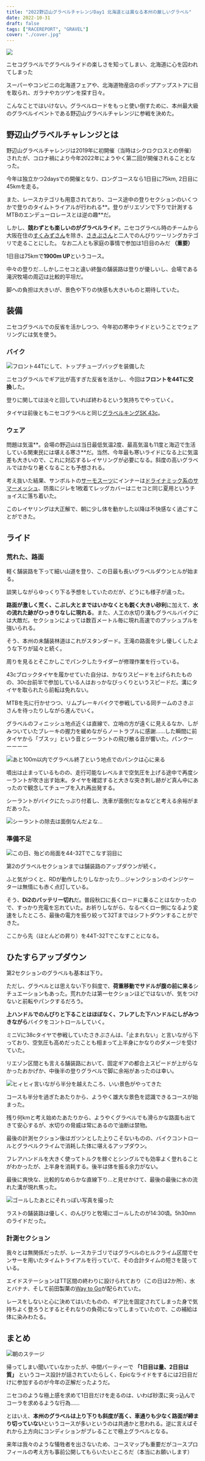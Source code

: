 ```yaml
---
title: "2022野辺山グラベルチャレンジDay1 北海道とは異なる本州の厳しいグラベル"
date: 2022-10-31
draft: false
tags: ["RACEREPORT", "GRAVEL"]
cover: "./cover.jpg"
---
```


![ ](./cover.jpg)

ニセコグラベルでグラベルライドの楽しさを知ってしまい、北海道に心を囚われてしまった

スーパーやコンビニの北海道フェアや、北海道物産店のポップアップストアに目を取られ、ガラナやカツゲンを探す日々。

こんなことではいけない。グラベルロードをもっと使い倒すために、本州最大級のグラベルイベントである野辺山グラベルチャレンジに参戦を決めた。

## 野辺山グラベルチャレンジとは

野辺山グラベルチャレンジは2019年に初開催（当時はシクロクロスとの併催）されたが、コロナ禍により今年2022年にようやく第二回が開催されることとなった。

今年は独立かつ2daysでの開催となり、ロングコースなら1日目に75km, 2日目に45kmを走る。

また、レースカテゴリも用意されており、コース途中の登りセクションのいくつかで登りのタイムトライアルが行われる**。登りがリエゾンで下りで計測するMTBのエンデューロレースとは逆の趣**だ。

しかし、**競わずとも楽しいのがグラベルライド**。ニセコグラベル時のチームから大阪在住の[すくみずさん](https://twitter.com/skmzmw)を除き、[さきぷさん](https://twitter.com/sakimopuro)と二人でのんびりツーリングカテゴリで走ることにした。
なお二人とも家庭の事情で参加は1日目のみだ **（重要）**

1日目は75kmで**1900m UP**というコース。

中々の登りだ…しかしニセコと違い終盤の舗装路は登りが優しいし、会場である滝沢牧場の周辺は比較的平坦だ。

脚への負担は大きいが、景色や下りの快感も大きいものと期待していた。

## 装備

ニセコグラベルでの反省を活かしつつ、今年初の寒中ライドということでウェアリングには気を使う。

<LinkCard url="https://blog.gensobunya.net/post/2022/09/nisekogravel22_3/" />

### バイク

![フロント44Tにして、トップチューブバッグを装備した](./bike_setting.jpg)

ニセコグラベルでギア比が高すぎた反省を活かし、今回は**フロントを44Tに交換**した。

登りに関しては淡々と回していれば終わるという気持ちでやっていく。

タイヤは前後ともニセコグラベルと同じ[グラベルキングSK 43c](https://amzn.to/3U2z4ji)。

<Amzn asin="B07D6WP95G" />

### ウェア

問題は気温**。会場の野辺山は当日最低気温2度、最高気温も11度と海辺で生活している関東民には堪える寒さ**だ。当然、今年最も寒いライドになる上に気温差も大きいので、これに対応するレイヤリングが必要になる。斜度の高いグラベルではかなり暑くなることも予想される。

考え抜いた結果、サンボルトの[サーモスーツ](https://store.shopping.yahoo.co.jp/sunvolt-store/sy-983-bordeaux.html)にインナーは[ドライナミック系のサマーメッシュ](https://amzn.to/3pqy0W5)、防風にジレを1枚着てレッグカバーはニセコと同じ夏用というチョイスに落ち着いた。

このレイヤリングは大正解で、朝に少し体を動かした以降は不快感なく過ごすことができた。

<LinkCard url="https://blog.gensobunya.net/post/2021/02/sunvolt_wintersuit/" />

## ライド

### 荒れた、路面

軽く舗装路を下って細い山道を登り、この日最も長いグラベルダウンヒルが始まる。

談笑しながらゆっくり下る予想をしていたのだが、どうにも様子が違った。

**路面が激しく荒く、こぶし大とまではいかなくとも鋭く大きい砂利**に加えて、**水の流れた跡がひっきりなしに現れる**。また、人工の水切り溝もグラベルバイクには大敵だ。セクションによっては数百メートル毎に現れ高速でのプッシュプルを強いられる。

そう、本州の未舗装林道はこれがスタンダード。王滝の路面を少し優しくしたような下りが延々と続く。

周りを見るとそこかしこでパンクしたライダーが修理作業を行っている。

43cブロックタイヤを履かせていた自分は、かなりスピードを上げられたものの、30c台前半で参加している人はおっかなびっくりというスピードだ。溝にタイヤを取られたら前転は免れない。

MTBを先に行かせつつ、リムブレーキバイクで参戦している同チームのさきぷさんを待ったりしながら進んでいく。

グラベルのフィニッシュ地点近くは直線で、立哨の方が遠くに見えるなか、しがみついていたブレーキの握力を緩めながらノートラブルに感謝……した瞬間に前タイヤから「ブスッ」という音とシーラントの飛び散る音が響いた。パンクーーーーー

![あと100m以内でグラベル終了という地点でのパンクは心に来る](./flat_tire.jpg)

噴出は止まっているものの、走行可能なレベルまで空気圧を上げる途中で再度シーラントが吹き出す始末。タイヤを確認すると大きな突き刺し跡がど真ん中にあったので観念してチューブを入れ再出発する。

シーラントがバイクにたっぷり付着し、洗車が面倒だなぁなどと考える余裕がまだあった。

![シーラントの除去は面倒なんだよな…](./sealant.jpg)

### 準備不足

![この日、殆どの局面を44-32Tでこなす羽目に](./32t.jpg)

第2のグラベルセクションまでは舗装路のアップダウンが続く。

ふと気がつくと、RDが動作したりしなかったり…ジャンクションのインジケーターは無情にも赤く点灯している。

そう、**Di2のバッテリー切れ**だ。普段秋口に長くロードに乗ることはなかったので、すっかり充電を忘れていた。お祈りしながら、なるべくロー側になるよう変速をしたところ、最後の電力を振り絞って32Tまではシフトダウンすることができた。

ここから先（ほとんどの昇り）を44T-32Tでこなすことになる。

## ひたすらアップダウン

第2セクションのグラベルも基本は下り。

ただし、グラベルとは思えない下り斜度で、**荷重移動でサドルが腹の前に来る**シチュエーションもあった。荒れかたは第一セクションほどではないが、気をつけないと前転やパンクするだろう。

**上ハンドルでのんびりと下ることはほぼなく、フレアした下ハンドルにしがみつきながら**バイクをコントロールしていく。

ミニVに38cタイヤで参戦していたさきぷさんは、「止まれない」と言いながら下っており、空気圧も高めだったことも相まって上半身にかなりのダメージを受けていた。

リエゾン区間とも言える舗装路において、固定ギアの都合上スピードが上がらなかったおかげか、中後半の登りグラベルで脚に余裕があったのは幸い。

![ヒィヒィ言いながら半分を越えたころ、いい景色がやってきた](./cover.jpg)

コースも半分を過ぎたあたりから、ようやく雄大な景色を認識できるコースが始まった。

残り何kmと考え始めたあたりから、ようやくグラベルでも滑らかな路面も出てきて安心するが、水切りの脅威は常にあるので油断は禁物。

最後の計測セクション後はガツンとした上りこそないものの、バイクコントロールとグラベルクライムで消耗した体に堪えるアップダウン。

フレアハンドルを大きく使ってトルクを稼ぐとシングルでも効率よく登れることがわかったが、上半身を消耗する。後半は体を振る余力がない。

最後に爽快な、比較的なめらかな直線下り…と見せかけて、最後の最後に水の流れた溝が現れ焦った。

![ゴールしたあとにそれっぽい写真を撮った](./goal.jpg)

ラストの舗装路は優しく、のんびりと牧場にゴールしたのが14:30頃。5h30mnのライドだった。

### 計測セクション

我々とは無関係だったが、レースカテゴリではグラベルのヒルクライム区間でセンサーを用いたタイムトライアルを行っていて、その合計タイムの短さを競っている。

エイドステーションはTT区間の終わりに設けられており（この日は2か所）、水とバナナ、そして前田製菓の[Way to Go](https://amzn.to/3NjUOEo)が配られていた。

レースをしないと心に決めてはいたものの、ギア比を固定されてしまった身で気持ちよく登ろうとするとそれなりの負荷になってしまっていたので、この補給は体に染みわたる。

## まとめ

![朝のステージ](./stage.jpg)

帰ってしまい聞いていなかったが、中間パーティーで **「1日目は量、2日目は質」** というコース設計が話されていたらしく、Epicなライドをするには2日目だけに参加するのが今年の正解だったようだ。

ニセコのような極上感を求めて1日目だけを走るのは、いわば砂漠に突っ込んでコーラを求めるような行為……

とはいえ、**本州のグラベルは上り下りも斜度が高く、車通りも少なく路面が締まり切っていない**というコースが多いというのは共通かと思われる。逆に言えばそれから上方向にコンディションがブレることで極上グラベルとなる。

来年は我々のような犠牲者を出さないため、コースマップも重要だがコースプロフィールの考え方も事前公開してもらいたいところだ（本当にお願いします）

<Amzn asin="B07D6WP95G" />
